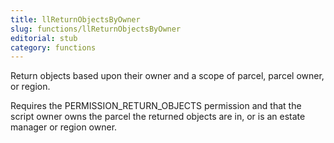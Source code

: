 ```yaml
---
title: llReturnObjectsByOwner
slug: functions/llReturnObjectsByOwner
editorial: stub
category: functions
---
```


<LSLFunction name="llReturnObjectsByOwner"/>

Return objects based upon their owner and a scope of parcel, parcel owner, or region.

Requires the PERMISSION_RETURN_OBJECTS permission and that the script owner owns the parcel the returned objects are in, or is an estate manager or region owner.
